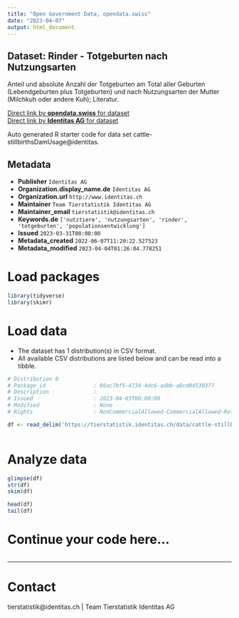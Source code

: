 ```yaml
---
title: "Open Government Data, opendata.swiss"
date: "2023-04-07"
output: html_document
---
```


## Dataset: Rinder - Totgeburten nach Nutzungsarten

Anteil und absolute Anzahl der Totgeburten am Total aller Geburten (Lebendgeburten plus Totgeburten) und nach Nutzungsarten der Mutter (Milchkuh oder andere Kuh); Literatur.

[Direct link by **opendata.swiss** for dataset](https://opendata.swiss/de/dataset/rinder-totgeburten-nach-nutzungsarten)<br>
[Direct link by **Identitas AG** for dataset](https://tierstatistik.identitas.ch/)

Auto generated R starter code for data set cattle-stillbirthsDamUsage@identitas.

## Metadata

- **Publisher** `Identitas AG`
- **Organization.display_name.de** `Identitas AG`
- **Organization.url** `http://www.identitas.ch`
- **Maintainer** `Team Tierstatistik Identitas AG`
- **Maintainer_email** `tierstatistik@identitas.ch`
- **Keywords.de** `['nutztiere', 'nutzungsarten', 'rinder', 'totgeburten', 'populationsentwicklung']`
- **Issued** `2023-03-31T00:00:00`
- **Metadata_created** `2022-06-07T11:20:22.527523`
- **Metadata_modified** `2023-04-04T01:26:04.778251`


# Load packages

```r

library(tidyverse)
library(skimr)

```

# Load data

-   The dataset has 1 distribution(s) in CSV format.
-   All available CSV distributions are listed below and can be read into a tibble.

```r

# Distribution 0
# Package_id               : 86ac7bf5-4734-4dc6-adbb-a0cd04530377
# Description              : 
# Issued                   : 2023-04-03T00:00:00
# Modified                 : None
# Rights                   : NonCommercialAllowed-CommercialAllowed-ReferenceRequired

df <- read_delim('https://tierstatistik.identitas.ch/data/cattle-stillbirthsDamUsage.csv')



```

# Analyze data

```r

glimpse(df)
str(df)
skim(df)

head(df)
tail(df)

```

# Continue your code here...

```r

```

------------------------------------------------------------------------

# Contact

tierstatistik@identitas.ch | Team Tierstatistik Identitas AG
